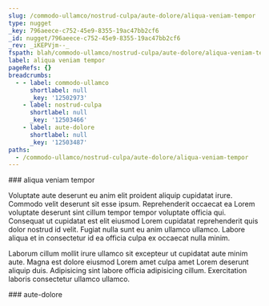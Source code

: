 ```yaml
---
slug: /commodo-ullamco/nostrud-culpa/aute-dolore/aliqua-veniam-tempor
type: nugget
_key: 796aeece-c752-45e9-8355-19ac47bb2cf6
_id: nugget/796aeece-c752-45e9-8355-19ac47bb2cf6
_rev: _iKEPVjm--_
fspath: blah/commodo-ullamco/nostrud-culpa/aute-dolore/aliqua-veniam-tempor.md
label: aliqua veniam tempor
pageRefs: {}
breadcrumbs:
  - - label: commodo-ullamco
      shortlabel: null
      _key: '12502973'
    - label: nostrud-culpa
      shortlabel: null
      _key: '12503466'
    - label: aute-dolore
      shortlabel: null
      _key: '12503487'
paths:
  - /commodo-ullamco/nostrud-culpa/aute-dolore/aliqua-veniam-tempor
---
```


<NuggetArea>
<Nugget slug="/commodo-ullamco/nostrud-culpa/aute-dolore/aliqua-veniam-tempor" type="nugget" _key="796aeece-c752-45e9-8355-19ac47bb2cf6" _id="nugget/796aeece-c752-45e9-8355-19ac47bb2cf6" _rev="_iKEPVjm--_" fspath="blah/commodo-ullamco/nostrud-culpa/aute-dolore/aliqua-veniam-tempor.md" label="aliqua veniam tempor" paths="/commodo-ullamco/nostrud-culpa/aute-dolore/aliqua-veniam-tempor">
<NuggetBody>
### aliqua veniam tempor

Voluptate aute deserunt eu anim elit proident aliquip cupidatat irure. Commodo velit deserunt sit esse ipsum. Reprehenderit occaecat ea Lorem voluptate deserunt sint cillum tempor tempor voluptate officia qui. Consequat ut cupidatat est elit eiusmod Lorem cupidatat reprehenderit quis dolor nostrud id velit. Fugiat nulla sunt eu anim ullamco ullamco. Labore aliqua et in consectetur id ea officia culpa ex occaecat nulla minim.

Laborum cillum mollit irure ullamco sit excepteur ut cupidatat aute minim aute. Magna est dolore eiusmod Lorem amet culpa amet Lorem deserunt aliquip duis. Adipisicing sint labore officia adipisicing cillum. Exercitation laboris consectetur ullamco ullamco.

</NuggetBody>
<Breadcrumbs>
<Crumbs>
<Crumb _key="12502973" label="commodo-ullamco" /><Crumb _key="12503466" label="nostrud-culpa" /><Crumb _key="12503487" label="aute-dolore" />
</Crumbs>
</Breadcrumbs>
</Nugget>

<NuggetsInbound>
</NuggetsInbound>
<NuggetsOutbound>
</NuggetsOutbound>
</NuggetArea>
<PassagesInbound>
<Passage direction="inbound" type="passage" _key="12503487" _id="passage/12503487" _rev="_iKEPVjm---" label="aute-dolore" passage="aute-dolore" fspath="blah/commodo-ullamco/nostrud-culpa/aute-dolore" paths="/commodo-ullamco/nostrud-culpa/aute-dolore" slug="/commodo-ullamco/nostrud-culpa/aute-dolore">
<NuggetBody>
### aute-dolore

</NuggetBody>
<Breadcrumbs>
<Crumbs>
<Crumb _key="12502973" label="commodo-ullamco" /><Crumb _key="12503466" label="nostrud-culpa" />
</Crumbs>
</Breadcrumbs>
</Passage>

</PassagesInbound>
<PassagesOutbound>
</PassagesOutbound>